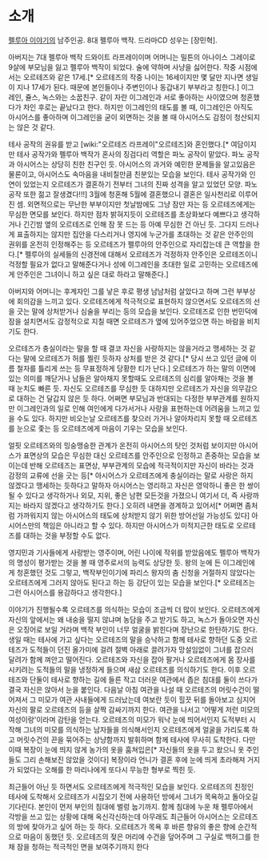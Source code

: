 = 소개 =

[[펠루아 이야기]]의 남주인공. 8대 펠루아 백작. 드라마CD 성우는 [장민혁].

아버지는 7대 펠루아 백작 드와이트 라프레이이며 어머니는 밀튼의 아나이스 그레이로 9살에 부모님을 잃고 펠루아 백작이 되었다. 술에 약하며 사냥을 싫어한다. 작중 시점에서는 오르테즈와 같은 17세.[* 오르테즈의 작중 나이는 16세이지만 몇 달만 지나면 생일이 지나 17세가 된다. 때문에 본인들이나 주변인이나 동갑내기 부부라고 칭한다.] 이그레인, 쥴스, 녹스와는 소꿉친구. 같이 자란 이그레인과 서로 좋아하는 사이였으며 청혼했다가 차인 후로는 끝났다고 한다. 하지만 이그레인의 태도를 볼 때, 이그레인은 아직도 아시어스를 좋아하며 이그레인을 굳이 외면하는 것을 볼 때 아시어스도 감정이 청산되지는 않은 것 같다.

테사 공작의 권유를 받고 [wiki:"오르테즈 라프레이"오르테즈]와 혼인했다.[* 여담이지만 테사 공작가와 펠루아 백작가 혼사의 징검다리 역할은 파노 공작이 맡았다. 파노 공작과 아시어스는 상당히 친한 친구인 듯. 아시어스의 과거와 예민한 문제들을 알고있음은 물론이고, 아시어스도 속마음을 내비칠만큼 친분있는 모습을 보인다. 테사 공작가와 인연이 있었는지 오르테즈가 결혼하기 전부터 그녀의 진짜 성격을 알고 있었던 모양. 파노 공작 또한 젊고 잘생겼다!!!] 3월에 청혼해 5월에 결혼했으니 결혼은 일사천리로 이루어진 셈. 외면적으로는 무난한 부부이지만 첫날밤에도 그냥 잠만 자는 등 오르테즈에게는 무심한 면모를 보인다. 하지만 점차 밝혀지듯이 오르테즈를 초상화보다 예쁘다고 생각하거나 긴긴밤 옆의 오르테즈로 인해 {{{#696969 --부교감신경과 교감신경의 왕성한 활동--}}} 잠 못 드는 등 아예 무심한 건 아닌 듯. 그다지 드러나게 표출하지는 않지만 집안을 다스리거나 영지에 누군가를 초대하는 것 같은 안주인의 권위를 온전히 인정해주는 등 오르테즈가 펠루아의 안주인으로 자리잡는데 큰 역할을 한다.[* 펠루아의 실세들의 신경전에 대해서 오르테즈가 걱정하자 안주인은 오르테즈이니 걱정할 필요가 없다고 말해준다거나 성에 이그레인을 초대한 일로 고민하는 오르테즈에게 안주인은 그녀이니 하고 싶은 대로 하라고 말해준다.]

아버지와 어머니는 후계자인 그를 낳은 후로 평생 남남처럼 살았다고 하며 그런 부부상에 회의감을 느끼고 있다. 오르테즈에게 적극적으로 표현하지 않으면서도 오르테즈의 선을 긋는 말에 상처받거나 심술을 부리는 등의 모습을 보인다. 오르테즈로 인한 번민덕에 잠을 설치면서도 감정적으로 지칠 때면 오르테즈가 옆에 있어주었으면 하는 바람을 비치기도 한다.

오르테즈가 충실이라는 말을 할 때 결코 자신을 사랑하지는 않을거라고 맹세하는 것 같다는 말에 오르테즈가 허를 찔린 듯하자 상처를 받은 것 같다.[* 당시 쓰고 있던 글에 이름 철자를 틀리게 쓰는 등 무표정하게 당황한 티가 난다.] 오르테즈가 하는 말의 이면에 있는 의미를 깨닫거나 남들은 알아채지 못할때도 오르테즈의 심리를 알아채는 것을 볼 때 눈치도 빠른 듯. 자신도 오르테즈를 무심한 듯 대하지만 오르테즈가 자신을 의무감으로 대하는 건 달갑지 않은 듯 하다. 어쩌면 부모님과 반대되는 다정한 부부관계를 원하지만 이그레인과의 일로 인해 여인에게 다가서거나 사랑을 표현하는데 어려움을 느끼고 있을 수도 있다. 하지만 비오는날 오르테즈를 찾으러 가거나 알아차리지 못할 때 오르테즈를 눈으로 좇는 등 오르테즈에게 마음이 기우는 모습을 보인다.

얼핏 오르테즈와의 밍숭맹숭한 관계가 온전히 아시어스의 탓인 것처럼 보이지만 아시어스가 표면상의 모습은 무심한 대신 오르테즈를 안주인으로 인정하고 존중하는 모습을 보이는데 반해 오르테즈는 표면상, 부부관계의 모습에 적극적이지만 자신이 바라는 것과 감정의 교류에 선을 긋는 등[* 아시어스가 오르테즈에게 충실이라는 말로 사랑은 하지 않겠다고 맹세하는 듯하다고 말하자 아시어스는 영리하고 자신은 영악하니 좋은 한 쌍이 될 수 있다고 생각하거나 외모, 지위, 좋은 남편 모든것을 가졌으니 여기서 더, 즉 사랑까지는 바라지 않겠다고 생각하기도 한다.] 오히려 내면을 경계하고 있어서[* 어쩌면 좀처럼 가까워지지 않는 아시어스의 태도에 상처받지 않기 위한 방어선일 가능성도 있다] 아시어스만의 책임은 아니라고 할 수 있다. 하지만 아시어스가 미적지근한 태도로 오르테즈를 대하는 것을 부정할 수도 없다.

영지민과 기사들에게 사랑받는 영주이며, 어린 나이에 작위를 받았음에도 펠루아 백작가의 명성이 평가받는 것을 볼 때 영주로서의 능력도 상당한 듯. 왕의 눈에 든 이그레인에게 청혼했던 것도 그렇고, 백작부인이기에 파리스 왕자의 춤 신청을 거절하지 않았다는 오르테즈에게 그러지 않아도 된다고 하는 등 강단이 있는 모습을 보인다.[* 오르테즈는 그런 아시어스를 용감하다고 생각한다.{{{#696969 --부정적인 의미가 아니라 진짜로--}}}]

이야기가 진행될수록 오르테즈를 의식하는 모습이 조금씩 더 많이 보인다. 오르테즈에게 자신의 앞에서는 왜 내숭을 떨지 않냐며 농담을 주고 받기도 하고, 녹스가 돌아오면 자신은 오징어로 보일 거라며 백작 부인이 너무 얼굴을 밝힌다며 장난으로 한탄하기도 한다. 생일 때는 테사에 가고 싶다는 오르테즈의 말을 승낙하고 함께 테사로 향하던 도중 오르테즈가 도적들이 던진 올가미에 걸려 절벽 아래로 끌려가자 망설임없이 그녀를 잡으러 달려가 함께 껴안고 떨어진다. 오르테즈와 자신을 잡아 팔거나 오르테즈에게 몸 장사를 시키려는 도적들의 말을 냉정하게 들으며 새삼 오르테즈를 의식하기도 한다. 이후 오르테즈와 단둘이 테사로 향하는 길에 들른 작고 더러운 여관에서 좁은 침대를 둘이 쓰다가 결국 자신은 앉아서 눈을 붙인다. 다음날 아침 여관을 나설 때 오르테즈의 머릿수건이 떨어져서 그 미모가 여관 사내들에게 드러났는데 여보란 듯이 힐끗 뒤를 돌아보고 심지어 자신의 팔로 오르테즈의 등을 살짝 감싸기까지 한다.  여관을 나서고 '어떻게 저런 미모의 여성이랑'이라며 감탄을 얻는다. 오르테즈의 미모가 워낙 눈에 띄어서인지 도적부터 시작해 그녀의 미모를 의식하는 남자들을 의식해서인지 오르테즈에게 얼굴을 가리도록 하고 머릿수건의 끈을 묶어주는 상냥함까지 발휘하며 함께 테사에 무사히 도착한다. 다만 이때 복장이 눈에 띄지 않게 농가의 옷을 훔쳐입은[* 자신들의 옷을 두고 왔으니 옷 주인들도 그리 손해보진 않았을 것이다] 복장이라 언니가 결혼 후에 눈에 띄게 초라해져 거지가 되었다는 오해를 한 마리나에게 또다시 무능한 형부로 찍힌 듯.

최근들어 아닌 듯 하면서도 오르테즈에게 적극적인 모습을 보인다. 오르테즈의 친정인 테사에 도착해서 오르테즈가 시집오기 전에 사용하던 방에서 그녀가 목욕하고 돌아오길 기다린다. 본인이 먼저 부인의 침대에 벌렁 눕기까지. 함께 침대에 누운 채 펠루아에서 각방을 쓰고 있는 상황에 대해 옥신각신하는데 아무래도 최근들어 아시어스는 오르테즈의 방에 찾아가고 싶어 하는 듯 하다. 오르테즈가 목욕 후 바른 향유의 좋은 향에 순간적으로 마음이 동했던 듯. 오르테즈의 젖은 머리에 수건을 덮어주며 그 구실로 백허그를 한 채 잠을 청하는 적극적인 면을 보여주기까지 한다

